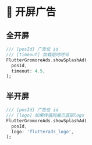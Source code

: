 # 📱 开屏广告

## 全开屏

```dart title="example/main.dart"
/// [posId] 广告位 id
/// [timeout] 加载超时时间
FlutterGromoreAds.showSplashAd(
  posId,
  timeout: 4.5,
);
```

## 半开屏

```dart title="example/main.dart"
/// [posId] 广告位 id
/// [logo] 如果传值则展示底部logo
FlutterGromoreAds.showSplashAd(
  posId,
  logo: 'flutterads_logo',
);
```

